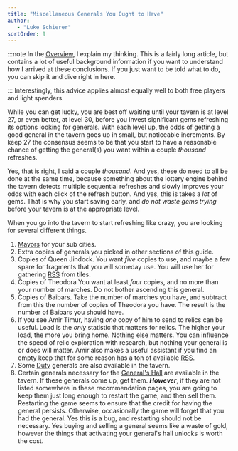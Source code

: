 ```yaml
---
title: "Miscellaneous Generals You Ought to Have"
author: 
   - "Luke Schierer"
sortOrder: 9
---
```


:::note
In the [Overview][], I explain my thinking.  This is a fairly long article, but
contains a lot of useful background information if you want to understand how I
arrived at these conclusions. If you just want to be told what to do, you can
skip it and dive right in here. 

[Overview]: <../overview/>
:::
Interestingly, this advice applies almost equally well to both free players and
light spenders.

While you can get lucky, you are best off waiting until your tavern is at level
27, or even better, at level 30, before you invest significant gems refreshing
its options looking for generals.  With each level up, the odds of getting a
good general in the tavern goes up in small, but noticeable increments.  By keep
27 the consensus seems to be that you start to have a reasonable chance of
getting the general(s) you want within a couple *thousand* refreshes.  

Yes, that is right, I said a couple *thousand*.  And yes, these do need to all
be done at the same time, because something about the lottery engine behind the
tavern detects multiple sequential refreshes and slowly improves your odds with
each click of the refresh button.  And yes, this is takes a *lot* of gems.
That is why you start saving early, and *do not waste gems trying* before your
tavern is at the appropriate level.

When you go into the tavern to start refreshing like crazy, you are looking for
several different things.
1. [Mayors][] for your sub cities.
1. Extra copies of generals you picked in other sections of this guide.
1. Copies of Queen Jindock.  You want *five* copies to use, and maybe a few
   spare for fragments that you will someday use.  You will use her for
   gathering [RSS][] from tiles.
1. Copies of Theodora You want at least *four* copies, and no more than your number
   of marches. Do not bother ascending this general.
1. Copies of Baibars.  Take the number of marches you have, and subtract
   from this the number of copies of Theodora you  have.  The result is
   the number of Baibars you should have.
1. If you see Amir Timur, having *one* copy of him to send to relics can be
   useful.  Load is the *only* statistic that matters for relics.  The higher
   your load, the more you bring home.  Nothing else matters.  You can
   influence the speed of relic exploration with research, but nothing your
   general is or does will matter.  Amir also makes a useful assistant if you
   find an empty keep that for some reason has a ton of available [RSS][].
1. Some [Duty][] generals are also available in the tavern. 
1. Certain generals necessary for the [General's Hall][] are available in the
   tavern.  If these generals come up, get them.  _**However**_, if they are
   not listed somewhere in these recommendation pages, you are going to keep
   them just long enough to restart the game, and then sell them.  Restarting
   the game seems to ensure that the credit for having the general persists.
   Otherwise, occasionally the game will forget that you had the general.  Yes
   this is a bug, and restarting should not be necessary.  Yes buying and
   selling a general seems like a waste of gold, however the things that
   activating your general's hall unlocks is worth the cost.

[Duty]: <../duty/>

[General's Hall]: <../../reference/glossary/#Generals_Hall>

[RSS]: <../../reference/glossary/#RSS>

[Mayors]: <../mayors/>
